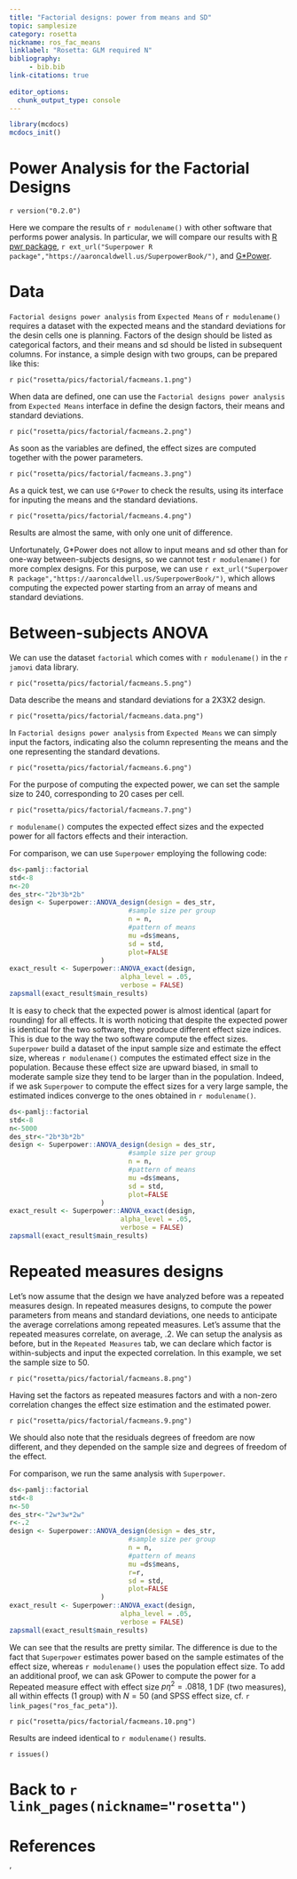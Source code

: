 ```yaml
---
title: "Factorial designs: power from means and SD"
topic: samplesize
category: rosetta
nickname: ros_fac_means
linklabel: "Rosetta: GLM required N" 
bibliography: 
     - bib.bib
link-citations: true
        
editor_options: 
  chunk_output_type: console
---
```



```r
library(mcdocs)
mcdocs_init()

```

# Power Analysis for the Factorial Designs

`r version("0.2.0")` 

Here we compare the results of `r modulename()` with other software that performs power analysis. In particular, we will compare our results with [R pwr package](https://cran.r-project.org/web/packages/pwr/pwr.pdf),  `r ext_url("Superpower R package","https://aaroncaldwell.us/SuperpowerBook/")`, and  [G*Power](https://www.psychologie.hhu.de/arbeitsgruppen/allgemeine-psychologie-und-arbeitspsychologie/gpower). 

# Data

`Factorial designs power analysis` from `Expected Means` of `r modulename()` requires a dataset with the expected means and the standard deviations for the desin cells one is planning. Factors of the design should be listed as categorical factors, and their means and sd should be listed in subsequent columns. For instance, a simple design with two groups, can be prepared like this:

`r pic("rosetta/pics/factorial/facmeans.1.png")`

When data are defined, one can use the `Factorial designs power analysis` from `Expected Means` interface in define the design factors, their means and standard deviations. 

`r pic("rosetta/pics/factorial/facmeans.2.png")`

As soon as the variables are defined, the effect sizes are computed together with the power parameters. 

`r pic("rosetta/pics/factorial/facmeans.3.png")`


As a quick test, we can use `G*Power` to check the results, using its interface for inputing the means and the standard deviations.

`r pic("rosetta/pics/factorial/facmeans.4.png")`

Results are almost the same, with only one unit of difference.

Unfortunately, G*Power does not allow to input means and sd other than for one-way between-subjects designs, so we cannot test `r modulename()` for more complex designs. For this purpose, we can use `r ext_url("Superpower R package","https://aaroncaldwell.us/SuperpowerBook/")`, which allows computing the expected power starting from an array of means and standard deviations.

# Between-subjects ANOVA 

We can use the dataset `factorial` which comes with `r modulename()` in the `r jamovi` data library.

`r pic("rosetta/pics/factorial/facmeans.5.png")`

Data describe the means and standard deviations for a 2X3X2 design. 

`r pic("rosetta/pics/factorial/facmeans.data.png")`

In `Factorial designs power analysis` from `Expected Means` we can simply input the factors, indicating also the column representing the means and the one representing the standard devations. 

`r pic("rosetta/pics/factorial/facmeans.6.png")`

For the purpose of computing the expected power, we can set the sample size to 240, corresponding to 20 cases per cell.

`r pic("rosetta/pics/factorial/facmeans.7.png")`

`r modulename()` computes the expected effect sizes and the expected power for all factors effects and their interaction.


For comparison, we can use `Superpower` employing the following code:


```r


ds<-pamlj::factorial
std<-8
n<-20
des_str<-"2b*3b*2b"
design <- Superpower::ANOVA_design(design = des_str, 
                              #sample size per group 
                              n = n, 
                              #pattern of means
                              mu =ds$means,
                              sd = std,
                              plot=FALSE
                       ) 
exact_result <- Superpower::ANOVA_exact(design,
                            alpha_level = .05,
                            verbose = FALSE)
zapsmall(exact_result$main_results)


```


It is easy to check that the expected power is almost identical (apart for rounding) for all effects. It is worth noticing that despite the expected power
is identical for the two software, they produce different effect size indices. This is due to the way the two software compute the effect sizes. `Superpower` build a dataset of the input sample size and estimate the effect size, whereas `r modulename()` computes the estimated effect size in the population. Because these effect size are upward biased, in small to moderate sample size they tend to be larger than in the population. Indeed, if we ask `Superpower` to compute the effect sizes for a very large sample, the estimated indices converge to the ones obtained in `r modulename()`.

```r

ds<-pamlj::factorial
std<-8
n<-5000
des_str<-"2b*3b*2b"
design <- Superpower::ANOVA_design(design = des_str, 
                              #sample size per group 
                              n = n, 
                              #pattern of means
                              mu =ds$means,
                              sd = std,
                              plot=FALSE
                       ) 
exact_result <- Superpower::ANOVA_exact(design,
                            alpha_level = .05,
                            verbose = FALSE)
zapsmall(exact_result$main_results)


```


# Repeated measures designs

Let's now assume that the design we have analyzed before was a repeated measures design. In repeated measures designs, to compute the power parameters from means and standard deviations, one needs to anticipate the average correlations among repeated measures. Let's assume that the repeated measures correlate, on average, .2. We can setup the analysis as before, but in the `Repeated Measures` tab, we can declare which factor is within-subjects and input the expected correlation. In this example, we set the sample size to 50.

`r pic("rosetta/pics/factorial/facmeans.8.png")`

Having set the factors as repeated measures factors and with a non-zero correlation changes the effect size estimation and the estimated power.

`r pic("rosetta/pics/factorial/facmeans.9.png")`

We should also note that the residuals degrees of freedom are now different, and they depended on the sample size and degrees of freedom of the effect. 

For comparison, we run the same analysis with `Superpower`.


```r

ds<-pamlj::factorial
std<-8
n<-50
des_str<-"2w*3w*2w"
r<-.2
design <- Superpower::ANOVA_design(design = des_str, 
                              #sample size per group 
                              n = n, 
                              #pattern of means
                              mu =ds$means,
                              r=r,
                              sd = std,
                              plot=FALSE
                       ) 
exact_result <- Superpower::ANOVA_exact(design,
                            alpha_level = .05,
                            verbose = FALSE)
zapsmall(exact_result$main_results)


```

We can see that the results are pretty similar. The difference is due to the fact that `Superpower` estimates power based on the sample estimates of the effect size, whereas `r modulename()` uses the population effect size. To add an additional proof, we can ask GPower to compute the power for a Repeated measure effect with effect size $p\eta^2=.0818$, 1 DF (two measures), all within effects (1 group) with $N=50$ (and SPSS effect size, cf. `r link_pages("ros_fac_peta")`).

`r pic("rosetta/pics/factorial/facmeans.10.png")`

Results are indeed identical to `r modulename()` results.

`r issues()`

# Back to `r link_pages(nickname="rosetta")`


# References
'